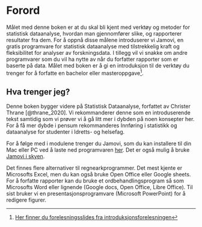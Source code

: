 # Forord {.unnumbered}

Målet med denne boken er at du skal bli kjent med verktøy og metoder for statistisk dataanalyse, hvordan man gjennomfører slike, og rapporterer resultater fra dem. For å oppnå disse målene introduserer vi Jamovi, en gratis programvare for statistisk dataanalyse med tilstrekkelig kraft og fleksibilitet for analyser av forskningsdata. I tillegg vil vi snakke om andre programvarer som du vil ha nytte av når du forfatter rapporter som er baserte på data. Målet med boken er å gi en introduksjon til de verktøy du trenger for å forfatte en bachelor eller masteroppgave[^1].

[^1]: [Her finner du forelesningsslides fra introduksjonsforelesningen](present/01-intro.html) 

  

## Hva trenger jeg? 

Denne boken bygger videre på Statistisk Dataanalyse, forfattet av Christer Thrane [@thrane_2020]. Vi rekommanderer denne som en introduserende tekst samtidig som vi prøver vi å gå litt mer i dybden på noen konsepter her. For å få mer dybde i pensum rekommanderes Innføring i statistikk og dataanalyse for studenter i Idretts- og helsefag. 

  

For å følge med i modulene trenger du Jamovi, som du kan installere til din Mac eller PC ved å laste ned programvaren [her](www.jamovi.org). Det er også mulig å bruke [Jamovi i skyen](www.jamovi.org). 

  

Det finnes flere alternativer til regnearkprogrammer. Det mest kjente er Microsofts Excel, men du kan også bruke Open Office eller Google sheets. For å forfatte rapporter kan du bruke et ordbehandlingsprogram så som Microsofts Word eller lignende (Google docs, Open Office, Libre Office). Til sist bruker vi en presentasjonsprogramvare (Microsoft PowerPoint) for å redigere figurer. 



